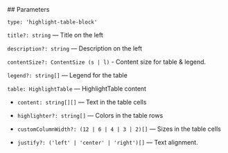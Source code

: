 

<Meta of={HighlightTableStories} />
<StoryTemplate>
## Parameters

`type: 'highlight-table-block'`

`title?: string` — Title on the left

`description?: string` — Description on the left

`contentSize?: ContentSize (s | l)` - Content size for table & legend.

`legend?: string[]` — Legend for the table

`table: HighlightTable` — HighlightTable content

-   `content: string[][]` — Text in the table cells

-   `highlighter?: string[]` — Colors in the table rows

-   `customColumnWidth?: (12 | 6 | 4 | 3 | 2)[]` — Sizes in the table cells

-   `justify?: ('left' | 'center' | 'right')[]` — Text alignment.

</StoryTemplate>
